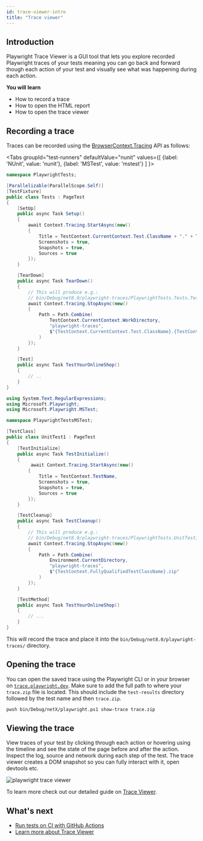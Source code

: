 ```yaml
---
id: trace-viewer-intro
title: "Trace viewer"
---
```


## Introduction

Playwright Trace Viewer is a GUI tool that lets you explore recorded Playwright traces of your tests meaning you can go back and forward though each action of your test and visually see what was happening during each action.

**You will learn**
- How to record a trace
- How to open the HTML report
- How to open the trace viewer

## Recording a trace

Traces can be recorded using the [BrowserContext.Tracing](/api/class-browsercontext.mdx#browser-context-tracing) API as follows:

<Tabs groupId="test-runners" defaultValue="nunit" values={[ {label: 'NUnit', value: 'nunit'}, {label: 'MSTest', value: 'mstest'} ] }>

<TabItem value="nunit">

```csharp
namespace PlaywrightTests;

[Parallelizable(ParallelScope.Self)]
[TestFixture]
public class Tests : PageTest
{
    [SetUp]
    public async Task Setup()
    {
        await Context.Tracing.StartAsync(new()
        {
            Title = TestContext.CurrentContext.Test.ClassName + "." + TestContext.CurrentContext.Test.Name,
            Screenshots = true,
            Snapshots = true,
            Sources = true
        });
    }

    [TearDown]
    public async Task TearDown()
    {
        // This will produce e.g.:
        // bin/Debug/net8.0/playwright-traces/PlaywrightTests.Tests.Test1.zip
        await Context.Tracing.StopAsync(new()
        {
            Path = Path.Combine(
                TestContext.CurrentContext.WorkDirectory,
                "playwright-traces",
                $"{TestContext.CurrentContext.Test.ClassName}.{TestContext.CurrentContext.Test.Name}.zip"
            )
        });
    }

    [Test]
    public async Task TestYourOnlineShop()
    {
        // ..
    }
}
```

</TabItem>

<TabItem value="mstest">

```csharp
using System.Text.RegularExpressions;
using Microsoft.Playwright;
using Microsoft.Playwright.MSTest;

namespace PlaywrightTestsMSTest;

[TestClass]
public class UnitTest1 : PageTest
{
    [TestInitialize]
    public async Task TestInitialize()
    {
         await Context.Tracing.StartAsync(new()
        {
            Title = TestContext.TestName,
            Screenshots = true,
            Snapshots = true,
            Sources = true
        });
    }

    [TestCleanup]
    public async Task TestCleanup()
    {
        // This will produce e.g.:
        // bin/Debug/net8.0/playwright-traces/PlaywrightTests.UnitTest1.zip
        await Context.Tracing.StopAsync(new()
        {
            Path = Path.Combine(
                Environment.CurrentDirectory,
                "playwright-traces",
                $"{TestContext.FullyQualifiedTestClassName}.zip"
            )
        });
    }

    [TestMethod]
    public async Task TestYourOnlineShop()
    {
        // ...
    }
}
```

</TabItem>

</Tabs>

This will record the trace and place it into the `bin/Debug/net8.0/playwright-traces/` directory.

## Opening the trace

You can open the saved trace using the Playwright CLI or in your browser on [`trace.playwright.dev`](https://trace.playwright.dev). Make sure to add the full path to where your `trace.zip` file is located. This should include the `test-results` directory followed by the test name and then `trace.zip`.

```bash
pwsh bin/Debug/netX/playwright.ps1 show-trace trace.zip
```

## Viewing the trace

View traces of your test by clicking through each action or hovering using the timeline and see the state of the page before and after the action. Inspect the log, source and network during each step of the test. The trace viewer creates a DOM snapshot so you can fully interact with it, open devtools etc.

![playwright trace viewer](https://github.com/microsoft/playwright/assets/13063165/10fe3585-8401-4051-b1c2-b2e92ac4c274)

To learn more check out our detailed guide on [Trace Viewer](/trace-viewer.mdx).

## What's next
- [Run tests on CI with GitHub Actions](/ci-intro.mdx)
- [Learn more about Trace Viewer](/trace-viewer.mdx)


[Accessibility]: /api/class-accessibility.mdx "Accessibility"
[APIRequest]: /api/class-apirequest.mdx "APIRequest"
[APIRequestContext]: /api/class-apirequestcontext.mdx "APIRequestContext"
[APIResponse]: /api/class-apiresponse.mdx "APIResponse"
[APIResponseAssertions]: /api/class-apiresponseassertions.mdx "APIResponseAssertions"
[Browser]: /api/class-browser.mdx "Browser"
[BrowserContext]: /api/class-browsercontext.mdx "BrowserContext"
[BrowserType]: /api/class-browsertype.mdx "BrowserType"
[CDPSession]: /api/class-cdpsession.mdx "CDPSession"
[CDPSessionEvent]: /api/class-cdpsessionevent.mdx "CDPSessionEvent"
[ConsoleMessage]: /api/class-consolemessage.mdx "ConsoleMessage"
[Dialog]: /api/class-dialog.mdx "Dialog"
[Download]: /api/class-download.mdx "Download"
[ElementHandle]: /api/class-elementhandle.mdx "ElementHandle"
[FileChooser]: /api/class-filechooser.mdx "FileChooser"
[FormData]: /api/class-formdata.mdx "FormData"
[Frame]: /api/class-frame.mdx "Frame"
[FrameLocator]: /api/class-framelocator.mdx "FrameLocator"
[JSHandle]: /api/class-jshandle.mdx "JSHandle"
[Keyboard]: /api/class-keyboard.mdx "Keyboard"
[Locator]: /api/class-locator.mdx "Locator"
[LocatorAssertions]: /api/class-locatorassertions.mdx "LocatorAssertions"
[Mouse]: /api/class-mouse.mdx "Mouse"
[Page]: /api/class-page.mdx "Page"
[PageAssertions]: /api/class-pageassertions.mdx "PageAssertions"
[Playwright]: /api/class-playwright.mdx "Playwright"
[PlaywrightAssertions]: /api/class-playwrightassertions.mdx "PlaywrightAssertions"
[Request]: /api/class-request.mdx "Request"
[Response]: /api/class-response.mdx "Response"
[Route]: /api/class-route.mdx "Route"
[Selectors]: /api/class-selectors.mdx "Selectors"
[TimeoutError]: /api/class-timeouterror.mdx "TimeoutError"
[Touchscreen]: /api/class-touchscreen.mdx "Touchscreen"
[Tracing]: /api/class-tracing.mdx "Tracing"
[Video]: /api/class-video.mdx "Video"
[WebError]: /api/class-weberror.mdx "WebError"
[WebSocket]: /api/class-websocket.mdx "WebSocket"
[WebSocketFrame]: /api/class-websocketframe.mdx "WebSocketFrame"
[Worker]: /api/class-worker.mdx "Worker"
[Element]: https://developer.mozilla.org/en-US/docs/Web/API/element "Element"
[EvaluationArgument]: /evaluating.mdx#evaluation-argument "EvaluationArgument"
[Promise]: https://developer.mozilla.org/en-US/docs/Web/JavaScript/Reference/Global_Objects/Promise "Promise"
[iterator]: https://developer.mozilla.org/en-US/docs/Web/JavaScript/Reference/Iteration_protocols "Iterator"
[origin]: https://developer.mozilla.org/en-US/docs/Glossary/Origin "Origin"
[selector]: https://developer.mozilla.org/en-US/docs/Web/CSS/CSS_Selectors "selector"
[Serializable]: https://developer.mozilla.org/en-US/docs/Web/JavaScript/Reference/Global_Objects/JSON/stringify#Description "Serializable"
[UIEvent.detail]: https://developer.mozilla.org/en-US/docs/Web/API/UIEvent/detail "UIEvent.detail"
[UnixTime]: https://en.wikipedia.org/wiki/Unix_time "Unix Time"
[xpath]: https://developer.mozilla.org/en-US/docs/Web/XPath "xpath"

[bool]: https://docs.microsoft.com/en-us/dotnet/api/system.boolean "bool"
[double]: https://docs.microsoft.com/en-us/dotnet/api/system.double "double"
[byte]: https://docs.microsoft.com/en-us/dotnet/api/system.byte "byte"
[int]: https://docs.microsoft.com/en-us/dotnet/api/system.int32 "int"
[void]: https://docs.microsoft.com/en-us/dotnet/csharp/language-reference/builtin-types/void "void"
[string]: https://docs.microsoft.com/en-us/dotnet/api/system.string "string"
[URL]: https://nodejs.org/api/url.html "URL"
[Regex]: https://docs.microsoft.com/en-us/dotnet/api/system.text.regularexpressions.regex "Regex"

[Action]: https://docs.microsoft.com/en-us/dotnet/api/system.action-1 "Action"
[Func]: https://docs.microsoft.com/en-us/dotnet/api/system.func-2 "Func"
[IEnumerable]: https://docs.microsoft.com/en-us/dotnet/api/system.collections.ienumerable "IEnumerable"
[IDictionary]: https://docs.microsoft.com/en-us/dotnet/api/system.collections.idictionary "IDictionary"
[Task]: https://docs.microsoft.com/en-us/dotnet/api/system.threading.tasks.task?view=net-5.0 "Task"
[IReadOnlyDictionary]: https://docs.microsoft.com/en-us/dotnet/api/system.collections.generic.ireadonlydictionary-2 "IReadOnlyDictionary"
[JsonElement]: https://docs.microsoft.com/en-us/dotnet/api/system.text.json.jsonelement "JsonElement"

[all available image tags]: https://mcr.microsoft.com/en-us/product/playwright/dotnet/about "all available image tags"
[Microsoft Artifact Registry]: https://mcr.microsoft.com/en-us/product/playwright/dotnet/about "Microsoft Artifact Registry"
[Dockerfile.jammy]: https://github.com/microsoft/playwright-dotnet/blob/main/utils/docker/Dockerfile.jammy "Dockerfile.jammy"
